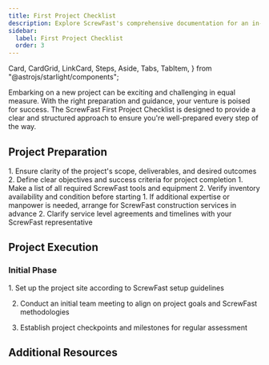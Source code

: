 ```yaml
---
title: First Project Checklist
description: Explore ScrewFast's comprehensive documentation for an in-depth look at our premium tools and construction services. 
sidebar:
  label: First Project Checklist
  order: 3
---
```

  Card,
  CardGrid,
  LinkCard,
  Steps,
  Aside,
  Tabs,
  TabItem,
} from "@astrojs/starlight/components";

Embarking on a new project can be exciting and challenging in equal measure. With the right preparation and guidance, your venture is poised for success. The ScrewFast First Project Checklist is designed to provide a clear and structured approach to ensure you're well-prepared every step of the way.

## Project Preparation

<CardGrid>
  <Card title="Scope and Objectives">
    1. Ensure clarity of the project's scope, deliverables, and desired outcomes
    2. Define clear objectives and success criteria for project completion
  </Card>
  <Card title="Tools and Equipment">
    1. Make a list of all required ScrewFast tools and equipment
    2. Verify inventory availability and condition before starting
  </Card>
  <Card title="Arranging Services">
    1. If additional expertise or manpower is needed, arrange for ScrewFast construction services in advance
    2. Clarify service level agreements and timelines with your ScrewFast representative
  </Card>
</CardGrid>

## Project Execution
### Initial Phase
<Steps>
1. Set up the project site according to ScrewFast setup guidelines

2. Conduct an initial team meeting to align on project goals and ScrewFast methodologies

3. Establish project checkpoints and milestones for regular assessment
</Steps>


## Additional Resources
<CardGrid>
<LinkCard
  title="Detailed Guides"
  description="Access in-depth documentation and user manuals for ScrewFast tools and services."
  href="en/guides/getting-started"
/>
<LinkCard
  title="Support Contacts"
  description="Keep handy the contact details for ScrewFast support, available for assistance throughout your project."
  href="en/guides/getting-started"
/>
<LinkCard
  title="Advanced Learning"
  description="Explore further educational resources provided by ScrewFast to refine your skills and knowledge base."
  href="en/guides/getting-started"
/>
</CardGrid>